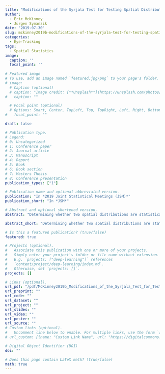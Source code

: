 ```yaml
---
title: "Modifications of the Syrjala Test for Testing Spatial Distribution Differences Between Two Populations"
author:
  - Eric McKinney
  - Jürgen Symanzik
date: '2019-07-30'
slug: mckinney2019b-modifications-of-the-syrjala-test-for-testing-spatial-distribution-differences-between-two-populations
categories:
  - Eye-Tracking
tags:
  - Spatial Statistics
image:
  caption: ''
  focal_point: ''
  
# Featured image
# To use, add an image named `featured.jpg/png` to your page's folder. 
# image:
  # Caption (optional)
  # caption: "Image credit: [**Unsplash**](https://unsplash.com/photos/pLCdAaMFLTE)"
#   caption: ""

  # Focal point (optional)
  # Options: Smart, Center, TopLeft, Top, TopRight, Left, Right, BottomLeft, Bottom, BottomRight
#   focal_point: ""

draft: false

# Publication type.
# Legend:
# 0: Uncategorized
# 1: Conference paper
# 2: Journal article
# 3: Manuscript
# 4: Report
# 5: Book
# 6: Book section
# 7: Masters Thesis
# 8: Conference presentation
publication_types: ["1"]

# Publication name and optional abbreviated version.
publication: "In *2019 Joint Statistical Meetings (JSM)*"
publication_short: "In *JSM*"

# Abstract and optional shortened version.
abstract: "Determining whether two spatial distributions are statistically equivalent is the goal of the Syrjala test. When using continuous bivariate data, we show that the original Syrjala test produces different results depending on the data aggregation steps. In this article, we propose modifications to the previous version of the Syrjala test and make comparisons via simulations and an application. Simulation results indicate greater power and a more appropriate type one error rate for our modified Syrjala test. Furthermore, our new approach can be used for environmental data (for which the Syrjala test was originally developed), but also for data that originates from an eye-tracking study conducted at Utah State University."

abstract_short: "Determining whether two spatial distributions are statistically equivalent is the goal of the Syrjala test. When using continuous bivariate data, we show that the original Syrjala test produces different results depending on the data aggregation steps. In this article, we propose modifications to the previous version of the Syrjala test and make comparisons via simulations and an application. Simulation results indicate greater power and a more appropriate type one error rate for our modified Syrjala test. Furthermore, our new approach can be used for environmental data (for which the Syrjala test was originally developed), but also for data that originates from an eye-tracking study conducted at Utah State University."

# Is this a featured publication? (true/false)
featured: true

# Projects (optional).
#   Associate this publication with one or more of your projects.
#   Simply enter your project's folder or file name without extension.
#   E.g. `projects: ["deep-learning"]` references 
#   `content/project/deep-learning/index.md`.
#   Otherwise, set `projects: []`.
projects: []

# Links (optional).
url_pdf: "/pdf/McKinney2019b_Modifications_of_the_Syrjala_Test_for_Testing_Spatial_Distribution_Differences_Between_Two_Populations.pdf"
url_preprint: ""
url_code: ""
url_dataset: ""
url_project: ""
url_slides: ""
url_video: ""
url_poster: ""
url_source: ""
# Custom links (optional).
#   Uncomment line below to enable. For multiple links, use the form `[{...}, {...}, {...}]`.
# url_custom: [{name: "Custom Link Name", url: "https://digitalcommons.usu.edu/cgi/viewcontent.cgi?article=2076&context=gradreports"}]

# Digital Object Identifier (DOI)
doi: ""

# Does this page contain LaTeX math? (true/false)
math: true
---
```

